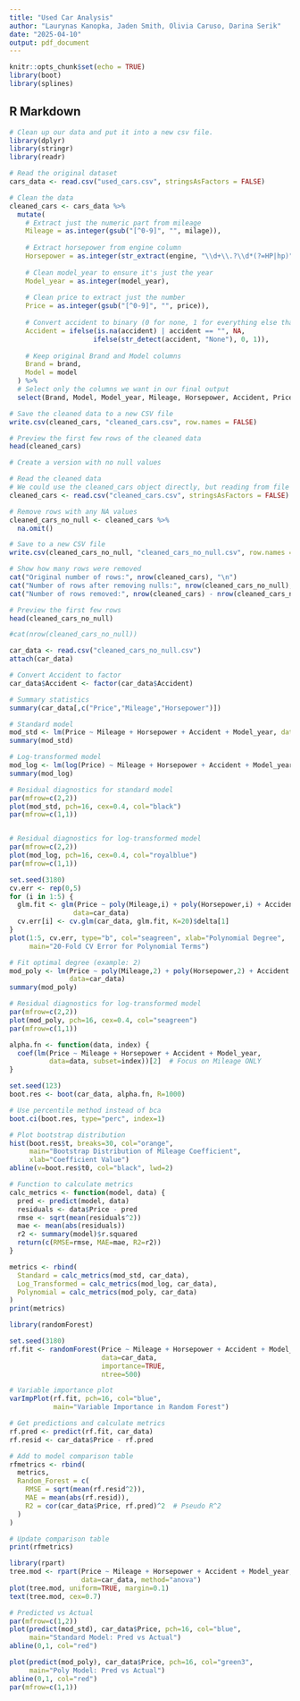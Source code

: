 ```yaml
---
title: "Used Car Analysis"
author: "Laurynas Kanopka, Jaden Smith, Olivia Caruso, Darina Serik"
date: "2025-04-10"
output: pdf_document
---
```


```r
knitr::opts_chunk$set(echo = TRUE)
library(boot)
library(splines)
```

## R Markdown

```r
# Clean up our data and put it into a new csv file. 
library(dplyr)
library(stringr)
library(readr)

# Read the original dataset
cars_data <- read.csv("used_cars.csv", stringsAsFactors = FALSE)

# Clean the data
cleaned_cars <- cars_data %>%
  mutate(
    # Extract just the numeric part from mileage
    Mileage = as.integer(gsub("[^0-9]", "", milage)),
    
    # Extract horsepower from engine column
    Horsepower = as.integer(str_extract(engine, "\\d+\\.?\\d*(?=HP|hp)")),
    
    # Clean model_year to ensure it's just the year
    Model_year = as.integer(model_year),
    
    # Clean price to extract just the number
    Price = as.integer(gsub("[^0-9]", "", price)),
    
    # Convert accident to binary (0 for none, 1 for everything else that's not null)
    Accident = ifelse(is.na(accident) | accident == "", NA,
                     ifelse(str_detect(accident, "None"), 0, 1)),
    
    # Keep original Brand and Model columns
    Brand = brand,
    Model = model
  ) %>%
  # Select only the columns we want in our final output
  select(Brand, Model, Model_year, Mileage, Horsepower, Accident, Price)

# Save the cleaned data to a new CSV file
write.csv(cleaned_cars, "cleaned_cars.csv", row.names = FALSE)

# Preview the first few rows of the cleaned data
head(cleaned_cars)
```

```r
# Create a version with no null values

# Read the cleaned data
# We could use the cleaned_cars object directly, but reading from file ensures this chunk can run independently
cleaned_cars <- read.csv("cleaned_cars.csv", stringsAsFactors = FALSE)

# Remove rows with any NA values
cleaned_cars_no_null <- cleaned_cars %>%
  na.omit()

# Save to a new CSV file
write.csv(cleaned_cars_no_null, "cleaned_cars_no_null.csv", row.names = FALSE)

# Show how many rows were removed
cat("Original number of rows:", nrow(cleaned_cars), "\n")
cat("Number of rows after removing nulls:", nrow(cleaned_cars_no_null), "\n")
cat("Number of rows removed:", nrow(cleaned_cars) - nrow(cleaned_cars_no_null), "\n")

# Preview the first few rows
head(cleaned_cars_no_null)

#cat(nrow(cleaned_cars_no_null))
```

```r
car_data <- read.csv("cleaned_cars_no_null.csv")
attach(car_data)

# Convert Accident to factor
car_data$Accident <- factor(car_data$Accident)

# Summary statistics
summary(car_data[,c("Price","Mileage","Horsepower")])
```


```r

# Standard model
mod_std <- lm(Price ~ Mileage + Horsepower + Accident + Model_year, data=car_data)
summary(mod_std)

# Log-transformed model
mod_log <- lm(log(Price) ~ Mileage + Horsepower + Accident + Model_year, data=car_data)
summary(mod_log)

# Residual diagnostics for standard model
par(mfrow=c(2,2))
plot(mod_std, pch=16, cex=0.4, col="black")
par(mfrow=c(1,1))


# Residual diagnostics for log-transformed model
par(mfrow=c(2,2))
plot(mod_log, pch=16, cex=0.4, col="royalblue")
par(mfrow=c(1,1))

```



```r

set.seed(3180)
cv.err <- rep(0,5)
for (i in 1:5) {
  glm.fit <- glm(Price ~ poly(Mileage,i) + poly(Horsepower,i) + Accident + Model_year, 
                data=car_data)
  cv.err[i] <- cv.glm(car_data, glm.fit, K=20)$delta[1]
}
plot(1:5, cv.err, type="b", col="seagreen", xlab="Polynomial Degree", 
     main="20-Fold CV Error for Polynomial Terms")

# Fit optimal degree (example: 2)
mod_poly <- lm(Price ~ poly(Mileage,2) + poly(Horsepower,2) + Accident + Model_year, 
               data=car_data)
summary(mod_poly)

# Residual diagnostics for log-transformed model
par(mfrow=c(2,2))
plot(mod_poly, pch=16, cex=0.4, col="seagreen")
par(mfrow=c(1,1))


```





```r

alpha.fn <- function(data, index) {
  coef(lm(Price ~ Mileage + Horsepower + Accident + Model_year, 
          data=data, subset=index))[2]  # Focus on Mileage ONLY
}

set.seed(123)
boot.res <- boot(car_data, alpha.fn, R=1000)

# Use percentile method instead of bca
boot.ci(boot.res, type="perc", index=1)  

# Plot bootstrap distribution
hist(boot.res$t, breaks=30, col="orange", 
     main="Bootstrap Distribution of Mileage Coefficient",
     xlab="Coefficient Value")
abline(v=boot.res$t0, col="black", lwd=2)
```



```r

# Function to calculate metrics
calc_metrics <- function(model, data) {
  pred <- predict(model, data)
  residuals <- data$Price - pred
  rmse <- sqrt(mean(residuals^2))
  mae <- mean(abs(residuals))
  r2 <- summary(model)$r.squared
  return(c(RMSE=rmse, MAE=mae, R2=r2))
}

metrics <- rbind(
  Standard = calc_metrics(mod_std, car_data),
  Log_Transformed = calc_metrics(mod_log, car_data),
  Polynomial = calc_metrics(mod_poly, car_data)
)
print(metrics)

```

```r
library(randomForest)

set.seed(3180) 
rf.fit <- randomForest(Price ~ Mileage + Horsepower + Accident + Model_year,
                       data=car_data,
                       importance=TRUE,
                       ntree=500)

# Variable importance plot
varImpPlot(rf.fit, pch=16, col="blue", 
           main="Variable Importance in Random Forest")

# Get predictions and calculate metrics
rf.pred <- predict(rf.fit, car_data)
rf.resid <- car_data$Price - rf.pred

# Add to model comparison table
rfmetrics <- rbind(
  metrics,
  Random_Forest = c(
    RMSE = sqrt(mean(rf.resid^2)),
    MAE = mean(abs(rf.resid)),
    R2 = cor(car_data$Price, rf.pred)^2  # Pseudo R^2
  )
)

# Update comparison table
print(rfmetrics)

```

```r

library(rpart)
tree.mod <- rpart(Price ~ Mileage + Horsepower + Accident + Model_year, 
                  data=car_data, method="anova")
plot(tree.mod, uniform=TRUE, margin=0.1)
text(tree.mod, cex=0.7)

```

```r

# Predicted vs Actual
par(mfrow=c(1,2))
plot(predict(mod_std), car_data$Price, pch=16, col="blue", 
     main="Standard Model: Pred vs Actual")
abline(0,1, col="red")

plot(predict(mod_poly), car_data$Price, pch=16, col="green3", 
     main="Poly Model: Pred vs Actual")
abline(0,1, col="red")
par(mfrow=c(1,1))

```






